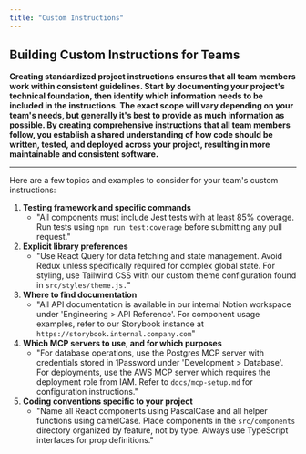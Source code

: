 ```yaml
---
title: "Custom Instructions"
---
```


## Building Custom Instructions for Teams

**Creating standardized project instructions ensures that all team members work within consistent guidelines. Start by documenting your project's technical foundation, then identify which information needs to be included in the instructions. The exact scope will vary depending on your team's needs, but generally it's best to provide as much information as possible. By creating comprehensive instructions that all team members follow, you establish a shared understanding of how code should be written, tested, and deployed across your project, resulting in more maintainable and consistent software.**

---

Here are a few topics and examples to consider for your team's custom instructions:

1. **Testing framework and specific commands**
    - "All components must include Jest tests with at least 85% coverage. Run tests using `npm run test:coverage` before submitting any pull request."
2. **Explicit library preferences**
    - "Use React Query for data fetching and state management. Avoid Redux unless specifically required for complex global state. For styling, use Tailwind CSS with our custom theme configuration found in `src/styles/theme.js.`"
3. **Where to find documentation**
    - "All API documentation is available in our internal Notion workspace under 'Engineering > API Reference'. For component usage examples, refer to our Storybook instance at `https://storybook.internal.company.com`"
4. **Which MCP servers to use, and for which purposes**
    - "For database operations, use the Postgres MCP server with credentials stored in 1Password under 'Development > Database'. For deployments, use the AWS MCP server which requires the deployment role from IAM. Refer to `docs/mcp-setup.md` for configuration instructions."
5. **Coding conventions specific to your project**
    - "Name all React components using PascalCase and all helper functions using camelCase. Place components in the `src/components` directory organized by feature, not by type. Always use TypeScript interfaces for prop definitions."

